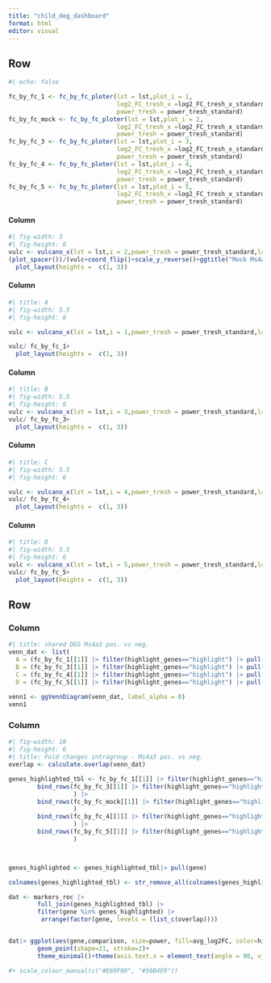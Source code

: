 ```yaml
---
title: "child_deg_dashboard"
format: html
editor: visual
---
```





## Row 
```r
#| echo: false

fc_by_fc_1 <- fc_by_fc_ploter(lst = lst,plot_i = 1,
                              log2_FC_tresh_x =log2_FC_tresh_x_standard,
                              power_tresh = power_tresh_standard)
fc_by_fc_mock <- fc_by_fc_ploter(lst = lst,plot_i = 2,
                              log2_FC_tresh_x =log2_FC_tresh_x_standard,
                              power_tresh = power_tresh_standard)
fc_by_fc_3 <- fc_by_fc_ploter(lst = lst,plot_i = 3,
                              log2_FC_tresh_x =log2_FC_tresh_x_standard,
                              power_tresh = power_tresh_standard)
fc_by_fc_4 <- fc_by_fc_ploter(lst = lst,plot_i = 4,
                              log2_FC_tresh_x =log2_FC_tresh_x_standard,
                              power_tresh = power_tresh_standard)
fc_by_fc_5 <- fc_by_fc_ploter(lst = lst,plot_i = 5,
                              log2_FC_tresh_x =log2_FC_tresh_x_standard,
                              power_tresh = power_tresh_standard)
```

#### Column {width=12%}
```r
#| fig-width: 3
#| fig-height: 6
vulc <- vulcano_x(lst = lst,i = 2,power_tresh = power_tresh_standard,log2_FC_tresh_x = log2_FC_tresh_x_standard)
(plot_spacer())/(vulc+coord_flip()+scale_y_reverse()+ggtitle("Mock Ms4a3 pos vs. neg."))+ 
  plot_layout(heights =  c(1, 3))
```
#### Column {width=22%}
```r
#| title: A
#| fig-width: 5.5
#| fig-height: 6

vulc <- vulcano_x(lst = lst,i = 1,power_tresh = power_tresh_standard,log2_FC_tresh_x = log2_FC_tresh_x_standard)

vulc/ fc_by_fc_1+ 
  plot_layout(heights =  c(1, 3))
```

#### Column {width=22%}
```r
#| title: B
#| fig-width: 5.5
#| fig-height: 6
vulc <- vulcano_x(lst = lst,i = 3,power_tresh = power_tresh_standard,log2_FC_tresh_x = log2_FC_tresh_x_standard)
vulc/ fc_by_fc_3+ 
  plot_layout(heights =  c(1, 3))
```

#### Column {width=22%}
```r
#| title: C
#| fig-width: 5.5
#| fig-height: 6

vulc <- vulcano_x(lst = lst,i = 4,power_tresh = power_tresh_standard,log2_FC_tresh_x = log2_FC_tresh_x_standard)
vulc/ fc_by_fc_4+ 
  plot_layout(heights =  c(1, 3))
```

#### Column {width=22%}
```r
#| title: D
#| fig-width: 5.5
#| fig-height: 6
vulc <- vulcano_x(lst = lst,i = 5,power_tresh = power_tresh_standard,log2_FC_tresh_x = log2_FC_tresh_x_standard)
vulc/ fc_by_fc_5+ 
  plot_layout(heights =  c(1, 3))
```
## Row 
### Column
```r
#| title: shared DEG Ms4a3 pos. vs neg.
venn_dat <- list(
  A = (fc_by_fc_1[[1]] |> filter(highlight_genes=="highlight") |> pull(gene)), 
  B = (fc_by_fc_3[[1]] |> filter(highlight_genes=="highlight") |> pull(gene)), 
  C = (fc_by_fc_4[[1]] |> filter(highlight_genes=="highlight") |> pull(gene)),
  D = (fc_by_fc_5[[1]] |> filter(highlight_genes=="highlight") |> pull(gene)))
  
venn1 <- ggVennDiagram(venn_dat, label_alpha = 0)
venn1


```

### Column
```r
#| fig-width: 10
#| fig-height: 6
#| title: Fold changes intragroup - Ms4a3 pos. vs neg.
overlap <- calculate.overlap(venn_dat)

genes_highlighted_tbl <- fc_by_fc_1[[1]] |> filter(highlight_genes=="highlight") |> 
        bind_rows(fc_by_fc_3[[1]] |> filter(highlight_genes=="highlight")
                  ) |> 
        bind_rows(fc_by_fc_mock[[1]] |> filter(highlight_genes=="highlight")
                  )
        bind_rows(fc_by_fc_4[[1]] |> filter(highlight_genes=="highlight")
                  ) |> 
        bind_rows(fc_by_fc_5[[1]] |> filter(highlight_genes=="highlight")
                  ) 



genes_highlighted <- genes_highlighted_tbl|> pull(gene)

colnames(genes_highlighted_tbl) <- str_remove_all(colnames(genes_highlighted_tbl),".x")

dat <- markers_roc |> 
        full_join(genes_highlighted_tbl) |> 
        filter(gene %in% genes_highlighted) |> 
         arrange(factor(gene, levels = (list_c(overlap))))


dat|> ggplot(aes(gene,comparison, size=power, fill=avg_log2FC, color=highlight_genes))+
        geom_point(shape=21, stroke=2)+
        theme_minimal()+theme(axis.text.x = element_text(angle = 90, vjust = 0.5, hjust=1))+scale_fill_viridis_b()

#+ scale_colour_manual(c("#E69F00", "#56B4E9"))
        

```



